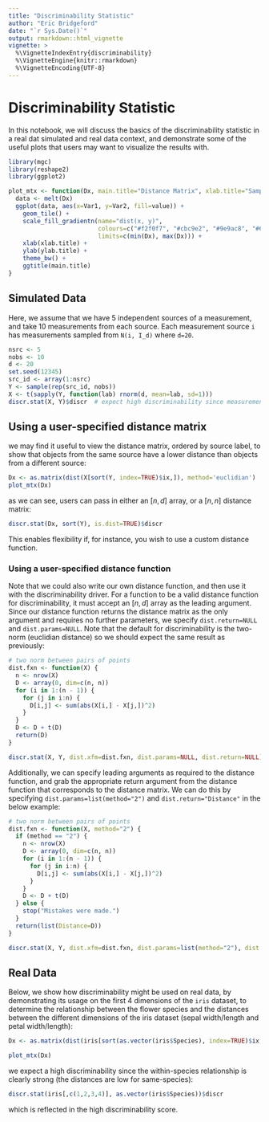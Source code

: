 ```yaml
---
title: "Discriminability Statistic"
author: "Eric Bridgeford"
date: "`r Sys.Date()`"
output: rmarkdown::html_vignette
vignette: >
  %\VignetteIndexEntry{discriminability}
  %\VignetteEngine{knitr::rmarkdown}
  %\VignetteEncoding{UTF-8}
---
```


# Discriminability Statistic

In this notebook, we will discuss the basics of the discriminability statistic in a real dat simulated and real data context, and demonstrate some of the useful plots that users may want to visualize the results with.

```r
library(mgc)
library(reshape2)
library(ggplot2)

plot_mtx <- function(Dx, main.title="Distance Matrix", xlab.title="Sample Sorted by Source", ylab.title="Sample Sorted by Source") {
  data <- melt(Dx)
  ggplot(data, aes(x=Var1, y=Var2, fill=value)) +
    geom_tile() +
    scale_fill_gradientn(name="dist(x, y)",
                         colours=c("#f2f0f7", "#cbc9e2", "#9e9ac8", "#6a51a3"),
                         limits=c(min(Dx), max(Dx))) +
    xlab(xlab.title) +
    ylab(ylab.title) +
    theme_bw() +
    ggtitle(main.title)
}
```

## Simulated Data

Here, we assume that we have 5 independent sources of a measurement, and take 10 measurements from each source. Each measurement source `i` has measurements sampled from `N(i, I_d)` where `d=20`.

```r
nsrc <- 5
nobs <- 10
d <- 20
set.seed(12345)
src_id <- array(1:nsrc)
Y <- sample(rep(src_id, nobs))
X <- t(sapply(Y, function(lab) rnorm(d, mean=lab, sd=1)))
discr.stat(X, Y)$discr  # expect high discriminability since measurements taken at a source have the same mean and sd of only 1
```

## Using a user-specified distance matrix

we may find it useful to view the distance matrix, ordered by source label, to show that objects from the same source have a lower distance than objects from a different source:

```R
Dx <- as.matrix(dist(X[sort(Y, index=TRUE)$ix,]), method='euclidian')
plot_mtx(Dx)
```

as we can see, users can pass in either an $[n, d]$ array, or a $[n, n]$ distance matrix:

```r
discr.stat(Dx, sort(Y), is.dist=TRUE)$discr
```

This enables flexibility if, for instance, you wish to use a custom distance function.

### Using a user-specified distance function

Note that we could also write our own distance function, and then use it with the discriminability driver. For a function to be a valid distance function for discriminability, it must accept an $[n, d]$ array as the leading argument. Since our distance function returns the distance matrix as the only argument and requires no further parameters, we specify `dist.return=NULL` and `dist.params=NULL`. Note that the default for discriminability is the two-norm (euclidian distance) so we should expect the same result as previously:

```r
# two norm between pairs of points
dist.fxn <- function(X) {
  n <- nrow(X)
  D <- array(0, dim=c(n, n))
  for (i in 1:(n - 1)) {
    for (j in i:n) {
      D[i,j] <- sum(abs(X[i,] - X[j,])^2)
    }
  }
  D <- D + t(D)
  return(D)
}

discr.stat(X, Y, dist.xfm=dist.fxn, dist.params=NULL, dist.return=NULL)$discr
```

Additionally, we can specify leading arguments as required to the distance function, and grab the appropriate return argument from the distance function that corresponds to the distance matrix. We can do this by specifying `dist.params=list(method="2")` and `dist.return="Distance"` in the below example:

```r
# two norm between pairs of points
dist.fxn <- function(X, method="2") {
  if (method == "2") {
    n <- nrow(X)
    D <- array(0, dim=c(n, n))
    for (i in 1:(n - 1)) {
      for (j in i:n) {
        D[i,j] <- sum(abs(X[i,] - X[j,])^2)
      }
    }
    D <- D + t(D)
  } else {
    stop("Mistakes were made.")
  }
  return(list(Distance=D))
}

discr.stat(X, Y, dist.xfm=dist.fxn, dist.params=list(method="2"), dist.return="Distance")$discr
```

## Real Data

Below, we show how discriminability might be used on real data, by demonstrating its usage on the first $4$ dimensions of the `iris` dataset, to determine the relationship between the flower species and the distances between the different dimensions of the iris dataset (sepal width/length and petal width/length):

```r
Dx <- as.matrix(dist(iris[sort(as.vector(iris$Species), index=TRUE)$ix,c(1,2,3,4)]))

plot_mtx(Dx)
```

we expect a high discriminability since the within-species relationship is clearly strong (the distances are low for same-species):

```r
discr.stat(iris[,c(1,2,3,4)], as.vector(iris$Species))$discr
```

which is reflected in the high discriminability score.
